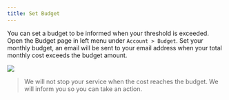 ```yaml
---
title: Set Budget
---
```


You can set a budget to be informed when your threshold is exceeded. Open the
Budget page in left menu under `Account > Budget`. Set your monthly budget, an
email will be sent to your email address when your total monthly cost exceeds
the budget amount.

<Frame>
  <img src="/img/setbudget/setbudget.png" />
</Frame>

> We will not stop your service when the cost reaches the budget. We will inform
> you so you can take an action.

